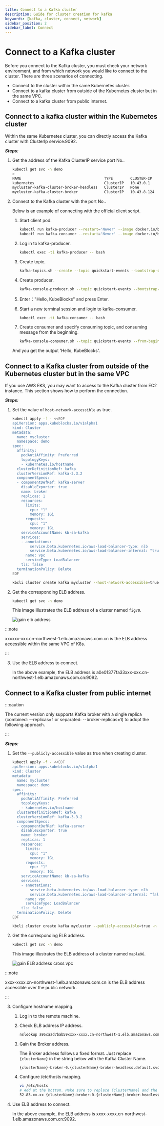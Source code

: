 ```yaml
---
title: Connect to a Kafka cluster 
description: Guide for cluster creation for kafka
keywords: [kafka, cluster, connect, network]
sidebar_position: 2
sidebar_label: Connect
---
```



# Connect to a Kafka cluster

Before you connect to the Kafka cluster, you must check your network environment, and from which network you would like to connect to the cluster.
There are three scenarios of connecting.

* Connect to the cluster within the same Kubernetes cluster.
* Connect to a kafka cluster from outside of the Kubernetes cluster but in the same VPC.
* Connect to a kafka cluster from public internet.

## Connect to a kafka cluster within the Kubernetes cluster

Within the same Kubernetes cluster, you can directly access the Kafka cluster with ClusterIp service:9092.

***Steps:***

1. Get the address of the Kafka ClusterIP service port No..

   ```bash
   kubectl get svc -n demo
   > 
   NAME                                      TYPE        CLUSTER-IP    EXTERNAL-IP   PORT(S)                               AGE
   kubernetes                                ClusterIP   10.43.0.1     <none>        443/TCP                               9d
   mycluster-kafka-cluster-broker-headless   ClusterIP   None          <none>        9092/TCP,9093/TCP,9094/TCP,5556/TCP   7d16h
   mycluster-kafka-cluster-broker            ClusterIP   10.43.8.124   <none>        9093/TCP,9092/TCP,5556/TCP            7d16h
   ```

2. Connect to the Kafka cluster with the port No..

   Below is an example of connecting with the official client script.

   1. Start client pod.

       ```bash
       kubectl run kafka-producer --restart='Never' --image docker.io/bitnami/kafka:3.3.2-debian-11-r54 --command -- sleep infinity
       kubectl run kafka-consumer --restart='Never' --image docker.io/bitnami/kafka:3.3.2-debian-11-r54 --command -- sleep infinity
       ```

   2. Log in to kafka-producer.

       ```bash
       kubectl exec -ti kafka-producer -- bash
       ```

   3. Create topic.

       ```bash
       kafka-topics.sh --create --topic quickstart-events --bootstrap-server xxx-broker:9092
       ```

   4. Create producer.

       ```bash
       kafka-console-producer.sh --topic quickstart-events --bootstrap-server xxx-broker:9092 
       ```

   5. Enter："Hello, KubeBlocks" and press Enter.

   6. Start a new terminal session and login to kafka-consumer.

       ```bash
       kubectl exec -ti kafka-consumer -- bash
       ```

   7. Create consumer and specify consuming topic, and consuming message from the beginning.

       ```bash
       kafka-console-consumer.sh --topic quickstart-events --from-beginning --bootstrap-server xxx-broker:9092
       ```

    And you get the output 'Hello, KubeBlocks'.

## Connect to a Kafka cluster from outside of the Kubernetes cluster but in the same VPC

If you use AWS EKS, you may want to access to the Kafka cluster from EC2 instance. This section shows how to perform the connection.

***Steps:***

1. Set the value of `host-network-accessible` as true.

   <Tabs>

   <TabItem value="kubectl" label="kubectl" default>

   ```bash
   kubectl apply -f - <<EOF
   apiVersion: apps.kubeblocks.io/v1alpha1
   kind: Cluster
   metadata:
     name: mycluster
     namespace: demo
   spec:
     affinity:
       podAntiAffinity: Preferred
       topologyKeys:
       - kubernetes.io/hostname
     clusterDefinitionRef: kafka
     clusterVersionRef: kafka-3.3.2
     componentSpecs:
     - componentDefRef: kafka-server
       disableExporter: true
       name: broker
       replicas: 1
       resources:
         limits:
           cpu: "1"
           memory: 1Gi
         requests:
           cpu: "1"
           memory: 1Gi
       serviceAccountName: kb-sa-kafka
       services:
       - annotations: 
           service.beta.kubernetes.io/aws-load-balancer-type: nlb
           service.beta.kubernetes.io/aws-load-balancer-internal: "true"
         name: vpc
         serviceType: LoadBalancer
       tls: false
     terminationPolicy: Delete
   EOF
   ```

   </TabItem>

   <TabItem value="kbcli" label="kbcli">

   ```bash
   kbcli cluster create kafka mycluster --host-network-accessible=true -n demo
   ```

   </TabItem>

   </Tabs>

2. Get the corresponding ELB address.

   ```bash
   kubectl get svc -n demo
   ```

   This image illustrates the ELB address of a cluster named `fig70`.

   ![gain elb address](/img/docs/connect-to-kafka-cluster-gain-elb-address.png)

  :::note

  xxxxxx-xxx.cn-northwest-1.elb.amazonaws.com.cn is the ELB address accessible within the same VPC of K8s.

  :::

3. Use the ELB address to connect.

    In the above example, the ELB address is a0e01377fa33xxx-xxx.cn-northwest-1.elb.amazonaws.com.cn:9092.

## Connect to a Kafka cluster from public internet

:::caution

The current version only supports Kafka broker with a single replica (combined: --replicas=1 or separated: --broker-replicas=1) to adopt the following approach.

:::

***Steps:***

1. Set the `--publicly-accessible` value as true when creating cluster.

   <Tabs>

   <TabItem value="kubectl" label="kubectl" default>

   ```bash
   kubectl apply -f - <<EOF
   apiVersion: apps.kubeblocks.io/v1alpha1
   kind: Cluster
   metadata:
     name: mycluster
     namespace: demo
   spec:
     affinity:
       podAntiAffinity: Preferred
       topologyKeys:
       - kubernetes.io/hostname
     clusterDefinitionRef: kafka
     clusterVersionRef: kafka-3.3.2
     componentSpecs:
     - componentDefRef: kafka-server
       disableExporter: true
       name: broker
       replicas: 1
       resources:
         limits:
           cpu: "1"
           memory: 1Gi
         requests:
           cpu: "1"
           memory: 1Gi
       serviceAccountName: kb-sa-kafka
       services:
       - annotations: 
           service.beta.kubernetes.io/aws-load-balancer-type: nlb
           service.beta.kubernetes.io/aws-load-balancer-internal: "false"
         name: vpc
         serviceType: LoadBalancer
       tls: false
     terminationPolicy: Delete
   EOF
   ```

   </TabItem>

   <TabItem value="kbcli" label="kbcli">

   ```bash
   kbcli cluster create kafka mycluster --publicly-accessible=true -n demo
   ```

   </TabItem>

   </Tabs>

2. Get the corresponding ELB address.

   ```bash
   kubectl get svc -n demo
   ```

   This image illustrates the ELB address of a cluster named `maple96`.

   ![gain ELB address cross vpc](/img/docs/kafka-connect-cross-vpc.png)

  :::note

  xxxx-xxxx.cn-northwest-1.elb.amazonaws.com.cn is the ELB address accessible over the public network.

  :::

3. Configure hostname mapping.

   1. Log in to the remote machine.
   2. Check ELB address IP address.

      ```bash
      nslookup a96caad7bab59xxxx-xxxx.cn-northwest-1.elb.amazonaws.com.cn
      ```

   3. Gain the Broker address.

      The Broker address follows a fixed format. Just replace `{clusterName}` in the string below with the Kafka Cluster Name.

      ```bash
      {clusterName}-broker-0.{clusterName}-broker-headless.default.svc
      ```

   4. Configure /etc/hosts mapping.

       ```bash
       vi /etc/hosts
       # Add at the bottom. Make sure to replace {clusterName} and the IP address with the actual values:
       52.83.xx.xx {clusterName}-broker-0.{clusterName}-broker-headless.default.svc
       ```

4. Use ELB address to connect.

    In the above example, the ELB address is xxxx-xxxx.cn-northwest-1.elb.amazonaws.com.cn:9092.